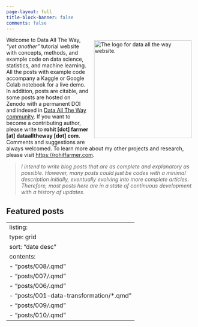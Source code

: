 ```yaml
---
page-layout: full
title-block-banner: false
comments: false
---
```


<p>

<img src="logo-nobg.png" alt="The logo for data all the way website." align="right" width="260" style="padding: 10px 10px 10px 10px;"/></a>

Welcome to Data All The Way, *"yet another"* tutorial website with concepts, methods, and example code on data science, statistics, and machine learning. All the posts with example code accompany a Kaggle or Google Colab notebook for a live demo. In addition, posts are citable, and some posts are hosted on Zenodo with a permanent DOI and indexed in [Data All The Way community](https://zenodo.org/communities/data-all-the-way/). If you want to become a contributing author, please write to **rohit \[dot\] farmer \[at\] dataalltheway \[dot\] com**. Comments and suggestions are always welcomed. To learn more about my other projects and research, please visit <https://rohitfarmer.com>.

> *I intend to write blog posts that are as complete and explanatory as possible. However, many posts could just be codes with a minimal description initially, eventually evolving into more complete articles. Therefore, most posts here are in a state of continuous development with a history of updates.*

</p>

## Featured posts

---
listing:
  type: grid
  sort: "date desc"
  contents:
    - "posts/008*/*.qmd"
    - "posts/007*/*.qmd"
    - "posts/006*/*.qmd"
    - "posts/001-data-transformation/*.qmd"
    - "posts/009*/*.qmd"
    - "posts/010*/*.qmd"
---
